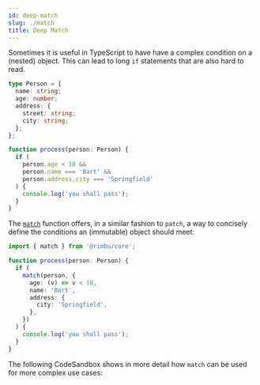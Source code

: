 ```yaml
---
id: deep-match
slug: ./match
title: Deep Match
---
```



Sometimes it is useful in TypeScript to have have a complex condition on a (nested) object. This can lead to long `if` statements that are also hard to read.

```ts
type Person = {
  name: string;
  age: number;
  address: {
    street: string;
    city: string;
  };
};

function process(person: Person) {
  if (
    person.age < 18 &&
    person.name === 'Bart' &&
    person.address.city === 'Springfield'
  ) {
    console.log('you shall pass');
  }
}
```

The [`match`](/api/rimbu/deep) function offers, in a similar fashion to `patch`, a way to concisely define the conditions an (immutable) object should meet:

```ts
import { match } from '@rimbu/core';

function process(person: Person) {
  if (
    match(person, {
      age: (v) => v < 18,
      name: 'Bart',
      address: {
        city: 'Springfield',
      },
    })
  ) {
    console.log('you shall pass');
  }
}
```

The following CodeSandbox shows in more detail how `match` can be used for more complex use cases:

<SandBox path="deep/match.ts" />
